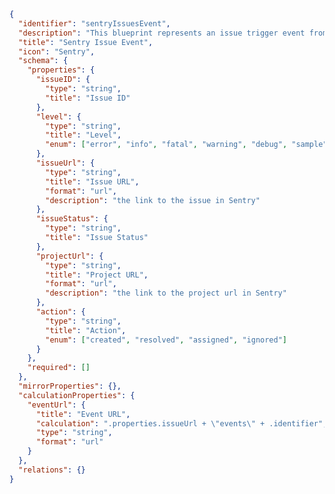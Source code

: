 ```json showLineNumbers
{
  "identifier": "sentryIssuesEvent",
  "description": "This blueprint represents an issue trigger event from Sentry",
  "title": "Sentry Issue Event",
  "icon": "Sentry",
  "schema": {
    "properties": {
      "issueID": {
        "type": "string",
        "title": "Issue ID"
      },
      "level": {
        "type": "string",
        "title": "Level",
        "enum": ["error", "info", "fatal", "warning", "debug", "sample"]
      },
      "issueUrl": {
        "type": "string",
        "title": "Issue URL",
        "format": "url",
        "description": "the link to the issue in Sentry"
      },
      "issueStatus": {
        "type": "string",
        "title": "Issue Status"
      },
      "projectUrl": {
        "type": "string",
        "title": "Project URL",
        "format": "url",
        "description": "the link to the project url in Sentry"
      },
      "action": {
        "type": "string",
        "title": "Action",
        "enum": ["created", "resolved", "assigned", "ignored"]
      }
    },
    "required": []
  },
  "mirrorProperties": {},
  "calculationProperties": {
    "eventUrl": {
      "title": "Event URL",
      "calculation": ".properties.issueUrl + \"events\" + .identifier",
      "type": "string",
      "format": "url"
    }
  },
  "relations": {}
}
```
